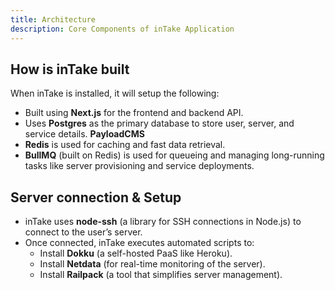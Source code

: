 ```yaml
---
title: Architecture
description: Core Components of inTake Application
---
```


## How is inTake built

When inTake is installed, it will setup the following:

- Built using **Next.js** for the frontend and backend API.
- Uses **Postgres** as the primary database to store user, server, and service
  details. **PayloadCMS**
- **Redis** is used for caching and fast data retrieval.
- **BullMQ** (built on Redis) is used for queueing and managing long-running
  tasks like server provisioning and service deployments.

## Server connection & Setup

- inTake uses **node-ssh** (a library for SSH connections in Node.js) to connect
  to the user’s server.
- Once connected, inTake executes automated scripts to:
  - Install **Dokku** (a self-hosted PaaS like Heroku).
  - Install **Netdata** (for real-time monitoring of the server).
  - Install **Railpack** (a tool that simplifies server management).
